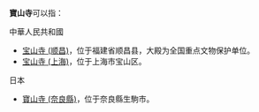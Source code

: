 '''寶山寺'''可以指：

;中華人民共和國
* [[宝山寺_(顺昌)|宝山寺 (顺昌)]]，位于福建省顺昌县，大殿为全国重点文物保护单位。
* [[宝山寺_(上海)|宝山寺 (上海)]]，位于上海市宝山区。

;日本
* [[寶山寺_(奈良縣)|寶山寺 (奈良縣)]]，位于奈良縣生駒市。

{{Disambig|B|cat=三字佛寺消歧義}}